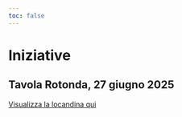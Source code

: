 ```yaml
---
toc: false
---
```


# Iniziative

## Tavola Rotonda, 27 giugno 2025

[Visualizza la locandina qui](files/locandina-tr.pdf){target="_blank"}


